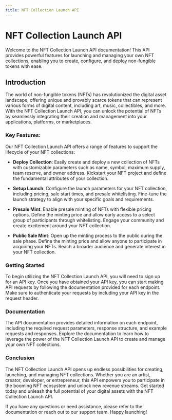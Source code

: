 ```yaml
---
title: NFT Collection Launch API
---
```

# NFT Collection Launch API


Welcome to the NFT Collection Launch API documentation! This API provides powerful features for launching and managing your own NFT collections, enabling you to create, configure, and deploy non-fungible tokens with ease.
 
## Introduction

The world of non-fungible tokens (NFTs) has revolutionized the digital asset landscape, offering unique and provably scarce tokens that can represent various forms of digital content, including art, music, collectibles, and more. With the NFT Collection Launch API, you can unlock the potential of NFTs by seamlessly integrating their creation and management into your applications, platforms, or marketplaces.

### Key Features:

Our NFT Collection Launch API offers a range of features to support the lifecycle of your NFT collections:

- **Deploy Collection**: Easily create and deploy a new collection of NFTs with customizable parameters such as name, symbol, maximum supply, team reserve, and owner address. Kickstart your NFT project and define the fundamental attributes of your collection.

- **Setup Launch**: Configure the launch parameters for your NFT collection, including pricing, sale start times, and presale whitelisting. Fine-tune the launch strategy to align with your specific goals and requirements.

- **Presale Mint**: Enable presale minting of NFTs with flexible pricing options. Define the minting price and allow early access to a select group of participants through whitelisting. Engage your community and create excitement around your NFT collection.

- **Public Sale Mint**: Open up the minting process to the public during the sale phase. Define the minting price and allow anyone to participate in acquiring your NFTs. Reach a broader audience and generate interest in your NFT collection.

### Getting Started

To begin utilizing the NFT Collection Launch API, you will need to sign up for an API key. Once you have obtained your API key, you can start making API requests by following the documentation provided for each endpoint. Make sure to authenticate your requests by including your API key in the request header.

### Documentation

The API documentation provides detailed information on each endpoint, including the required request parameters, response structure, and example requests and responses. Explore the documentation to learn how to leverage the power of the NFT Collection Launch API to create and manage your own NFT collections.

### Conclusion

The NFT Collection Launch API opens up endless possibilities for creating, launching, and managing NFT collections. Whether you are an artist, creator, developer, or entrepreneur, this API empowers you to participate in the booming NFT ecosystem and unlock new revenue streams. Get started today and unleash the full potential of your digital assets with the NFT Collection Launch API.

If you have any questions or need assistance, please refer to the documentation or reach out to our support team. Happy launching!